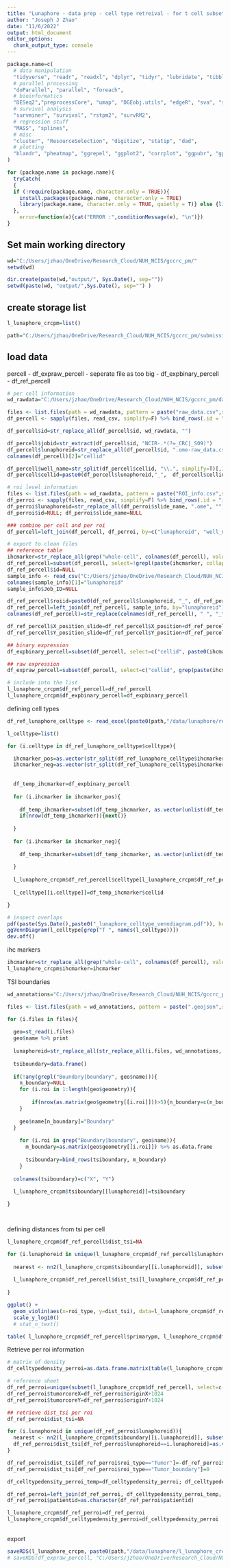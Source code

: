 ---
title: "Lunaphore - data prep - cell type retreival - for t cell subsets"
author: "Joseph J Zhao"
date: "11/6/2022"
output: html_document
editor_options: 
  chunk_output_type: console
---

```{r setup, include=FALSE}
package.name=c(
  # data manipulation
  "tidyverse", "readr", "readxl", "dplyr", "tidyr", "lubridate", "tibble", "plyr", "stringr", "stringi", "gtools", "maditr", "reshape2",
  # parallel processing
  "doParallel", "parallel", "foreach",
  # bioinformatics
  "DESeq2","preprocessCore", "umap", "DGEobj.utils", "edgeR", "sva", "sf", "RANN", "spatstat",
  # survival analysis
  "survminer", "survival", "rstpm2", "survRM2",
  # regression stuff
  "MASS", "splines",
  # misc
  "cluster", "ResourceSelection", "digitize", "statip", "dad",
  # plotting
  "blandr", "pheatmap", "ggrepel", "ggplot2", "corrplot", "ggpubr", "gplots", "grid", "ggbiplot", "ggsankey", "ggVennDiagram"
)

for (package.name in package.name){
  tryCatch(
  {
  if (!require(package.name, character.only = TRUE)){ 
    install.packages(package.name, character.only = TRUE) 
    library(package.name, character.only = TRUE, quietly = T)} else {library(package.name, character.only = TRUE, quietly = T)}
  }, 
    error=function(e){cat("ERROR :",conditionMessage(e), "\n")})
}


```

## Set main working directory

```{r working directory}
wd="C:/Users/jzhao/OneDrive/Research_Cloud/NUH_NCIS/gccrc_pm/"
setwd(wd)

dir.create(paste(wd,"output/", Sys.Date(), sep=""))
setwd(paste(wd, "output/",Sys.Date(), sep="") )

```

## create storage list

```{r}

l_lunaphore_crcpm=list()

path="C:/Users/jzhao/OneDrive/Research_Cloud/NUH_NCIS/gccrc_pm/submissions/substudies/crcpm/submissions/ccr/r1/workings"

```


## load data

percell
- df_expraw_percell - seperate file as too big
- df_expbinary_percell
- df_ref_percell

```{r}

# per cell information
wd_rawdata="C:/Users/jzhao/OneDrive/Research_Cloud/NUH_NCIS/gccrc_pm/data/lunaphore/crcpm/240625_Peritoneal_raw/raw_data/"

files <- list.files(path = wd_rawdata, pattern = paste("raw_data.csv",sep=""), full.names = T)
df_percell <- sapply(files, read_csv, simplify=F) %>% bind_rows(.id = "id")

df_percell$id=str_replace_all(df_percell$id, wd_rawdata, "")

df_percell$jobid=str_extract(df_percell$id, "NCIR-.*(?=_CRC|_S09)")
df_percell$lunaphoreid=str_replace_all(df_percell$id, ".ome-raw_data.csv|NCIR-.*(?=CRC|S09)", "")
colnames(df_percell)[2]="cellid"

df_percell$well_name=str_split(df_percell$cellid, "\\.", simplify=T)[,1]
df_percell$cellid=paste0(df_percell$lunaphoreid,"_",  df_percell$cellid)

# roi level information
files <- list.files(path = wd_rawdata, pattern = paste("ROI_info.csv",sep=""), full.names = T)
df_perroi <- sapply(files, read_csv, simplify=F) %>% bind_rows(.id = "id")
df_perroi$lunaphoreid=str_replace_all(df_perroi$slide_name, ".ome", "")
df_perroi$id=NULL; df_perroi$slide_name=NULL

### combine per cell and per roi
df_percell=left_join(df_percell, df_perroi, by=c("lunaphoreid", "well_name"))

# export to clean files
## reference table
ihcmarker=str_replace_all(grep("whole-cell", colnames(df_percell), value=T), " \\(whole-cell\\)", "")
df_ref_percell=subset(df_percell, select=!grepl(paste(ihcmarker, collapse="|"), colnames(df_percell)))
df_ref_percell$id=NULL
sample_info <- read_csv("C:/Users/jzhao/OneDrive/Research_Cloud/NUH_NCIS/gccrc_pm/data/lunaphore/crcpm/240625_Peritoneal_raw/sample_info.csv")
colnames(sample_info)[1]="lunaphoreid"
sample_info$Job_ID=NULL

df_ref_percell$roiid=paste0(df_ref_percell$lunaphoreid, "_", df_ref_percell$well_name)
df_ref_percell=left_join(df_ref_percell, sample_info, by="lunaphoreid")
colnames(df_ref_percell)=str_replace(colnames(df_ref_percell), " ", "_")

df_ref_percell$X_position_slide=df_ref_percell$X_position+df_ref_percell$originX
df_ref_percell$Y_position_slide=df_ref_percell$Y_position+df_ref_percell$originY

## binary expression
df_expbinary_percell=subset(df_percell, select=c("cellid", paste0(ihcmarker, "+")))

## raw expression
df_expraw_percell=subset(df_percell, select=c("cellid", grep(paste(ihcmarker, collapse=" |"), colnames(df_percell), value=T)))

# include into the list
l_lunaphore_crcpm$df_ref_percell=df_ref_percell
l_lunaphore_crcpm$df_expbinary_percell=df_expbinary_percell

```

defining cell types

```{r}

df_ref_lunaphore_celltype <- read_excel(paste0(path,"/data/lunaphore/reference/df_ref_lunaphore_celltype_tcellsubsets.xlsx"))

l_celltype=list()

for (i.celltype in df_ref_lunaphore_celltype$celltype){

  ihcmarker_pos=as.vector(str_split(df_ref_lunaphore_celltype$ihcmarker_pos[df_ref_lunaphore_celltype$celltype==i.celltype], "; ", simplify=T))
  ihcmarker_neg=as.vector(str_split(df_ref_lunaphore_celltype$ihcmarker_neg[df_ref_lunaphore_celltype$celltype==i.celltype], "; ", simplify=T))
  
  
  df_temp_ihcmarker=df_expbinary_percell
  
  for (i.ihcmarker in ihcmarker_pos){
    
    df_temp_ihcmarker=subset(df_temp_ihcmarker, as.vector(unlist(df_temp_ihcmarker[, grep(paste0(i.ihcmarker, "\\+"), colnames(df_temp_ihcmarker))]))==1)
    if(nrow(df_temp_ihcmarker)){next()}
    
  }
  
  for (i.ihcmarker in ihcmarker_neg){
    
    df_temp_ihcmarker=subset(df_temp_ihcmarker, as.vector(unlist(df_temp_ihcmarker[, grep(paste0(i.ihcmarker, "\\+"), colnames(df_temp_ihcmarker))]))==0)
    
  }
  
  l_lunaphore_crcpm$df_ref_percell$celltype[l_lunaphore_crcpm$df_ref_percell$cellid %in% df_temp_ihcmarker$cellid]=i.celltype
  
  l_celltype[[i.celltype]]=df_temp_ihcmarker$cellid

}

# inspect overlaps
pdf(paste(Sys.Date(),paste0("_lunaphore_celltype_venndiagram.pdf")), height=10, width=12)
ggVennDiagram(l_celltype[grep("T ", names(l_celltype))])
dev.off()

```

ihc markers

```{r}

ihcmarker=str_replace_all(grep("whole-cell", colnames(df_percell), value=T), " \\(whole-cell\\)", "")
l_lunaphore_crcpm$ihcmarker=ihcmarker

```

TSI boundaries

```{r}

wd_annotations="C:/Users/jzhao/OneDrive/Research_Cloud/NUH_NCIS/gccrc_pm/data/lunaphore/crcpm/240625_Peritoneal_raw/240416_Peritoneal_ROI_Annotations/"

files <- list.files(path = wd_annotations, pattern = paste(".geojson",sep=""), full.names = T)

for (i.files in files){
  
  geo=st_read(i.files)
  geo$name %>% print
  
  lunaphoreid=str_replace_all(str_replace_all(i.files, wd_annotations, ""), ".geojson", "")
  
  tsiboundary=data.frame()
  
  if(!any(grepl("Boundary|boundary", geo$name))){
    n_boundary=NULL
    for (i.roi in 1:length(geo$geometry)){
      
        if(nrow(as.matrix(geo$geometry[[i.roi]]))>5){n_boundary=c(n_boundary, i.roi)}
    }
    
    geo$name[n_boundary]="Boundary"
  }
  
    for (i.roi in grep("Boundary|boundary", geo$name)){
      m_boundary=as.matrix(geo$geometry[[i.roi]]) %>% as.data.frame
      
      tsiboundary=bind_rows(tsiboundary, m_boundary)
    }
  
  colnames(tsiboundary)=c("X", "Y")
  
  l_lunaphore_crcpm$tsiboundary[[lunaphoreid]]=tsiboundary

}




```

defining distances from tsi per cell

```{r}

l_lunaphore_crcpm$df_ref_percell$dist_tsi=NA

for (i.lunaphoreid in unique(l_lunaphore_crcpm$df_ref_percell$lunaphoreid)){
  
  nearest <- nn2(l_lunaphore_crcpm$tsiboundary[[i.lunaphoreid]], subset(l_lunaphore_crcpm$df_ref_percell, l_lunaphore_crcpm$df_ref_percell$lunaphoreid==i.lunaphoreid, select=c("X_position_slide", "Y_position_slide")), k=1)
  
  l_lunaphore_crcpm$df_ref_percell$dist_tsi[l_lunaphore_crcpm$df_ref_percell$lunaphoreid==i.lunaphoreid]=as.vector(nearest$nn.dists)
  
}

ggplot() +
  geom_violin(aes(x=roi_type, y=dist_tsi), data=l_lunaphore_crcpm$df_ref_percell) + 
  scale_y_log10()
  # stat_n_text()

table( l_lunaphore_crcpm$df_ref_percell$primarypm, l_lunaphore_crcpm$df_ref_percell$roi_type, l_lunaphore_crcpm$df_ref_percell$celltype)


```

Retrieve per roi information

```{r}

# matrix of density
df_celltypedensity_perroi=as.data.frame.matrix(table(l_lunaphore_crcpm$df_ref_percell$roiid, l_lunaphore_crcpm$df_ref_percell$celltype))

# reference sheet
df_ref_perroi=unique(subset(l_lunaphore_crcpm$df_ref_percell, select=c( "patientid", "lunaphoreid","roiid","well_name", "primarypm", "roi_type", "originX", "originY")))
df_ref_perroi$tumorcoreX=df_ref_perroi$originX+1024
df_ref_perroi$tumorcoreY=df_ref_perroi$originY+1024

## retrieve dist_tsi per roi
df_ref_perroi$dist_tsi=NA

for (i.lunaphoreid in unique(df_ref_perroi$lunaphoreid)){
  nearest <- nn2(l_lunaphore_crcpm$tsiboundary[[i.lunaphoreid]], subset(df_ref_perroi, df_ref_perroi$lunaphoreid==i.lunaphoreid, select=c("tumorcoreX", "tumorcoreY")), k=1)
  df_ref_perroi$dist_tsi[df_ref_perroi$lunaphoreid==i.lunaphoreid]=as.vector(nearest$nn.dists)
}

df_ref_perroi$dist_tsi[df_ref_perroi$roi_type=="Tumor"]=-df_ref_perroi$dist_tsi[df_ref_perroi$roi_type=="Tumor"]
df_ref_perroi$dist_tsi[df_ref_perroi$roi_type=="Tumor_boundary"]=0

df_celltypedensity_perroi_temp=df_celltypedensity_perroi; df_celltypedensity_perroi_temp$roiid=rownames(df_celltypedensity_perroi_temp)

df_ref_perroi=left_join(df_ref_perroi, df_celltypedensity_perroi_temp, by="roiid")
df_ref_perroi$patientid=as.character(df_ref_perroi$patientid)

l_lunaphore_crcpm$df_ref_perroi=df_ref_perroi
l_lunaphore_crcpm$df_celltypedensity_perroi=df_celltypedensity_perroi
  


```

export

```{r}

saveRDS(l_lunaphore_crcpm, paste0(path,"/data/lunaphore/l_lunaphore_crcpm_tcellsubsets.rds"))
# saveRDS(df_expraw_percell, "C:/Users/jzhao/OneDrive/Research_Cloud/NUH_NCIS/gccrc_pm/data/lunaphore/crcpm/peritoneal_processed/df_expraw_percell_tcellsubsets.rds")

```



